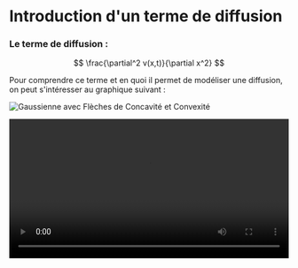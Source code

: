 # Introduction d'un terme de diffusion

### Le terme de diffusion :

$$
\frac{\partial^2 v(x,t)}{\partial x^2}
$$

Pour comprendre ce terme et en quoi il permet de modéliser une diffusion, on peut s'intéresser au graphique suivant :

![Gaussienne avec Flèches de Concavité et Convexité](/are-presentation/img/gaussienne.png)

<video src="/are-presentation/img/LV-anim1.mp4" width="100%" controls></video>
